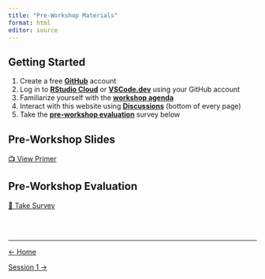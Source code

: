 ```yaml
---
title: "Pre-Workshop Materials"
format: html
editor: source
---
```


::: callout-important
:::

## Getting Started

1.  Create a free [**GitHub**](https://github.com) account
2.  Log in to [**RStudio Cloud**](https://rstudio.cloud/) or [**VSCode.dev**](https://vscode.dev/) using your GitHub account
3.  Familiarize yourself with the [**workshop agenda**](https://jacobkmcpherson.github.io/workshop_pkpd_antimicrobials/#agenda.html)
4.  Interact with this website using [**Discussions**](https://github.com/JacobKMcPherson/workshop_pkpd_antimicrobials/discussions) (bottom of every page)
5.  Take the [**pre-workshop evaluation**](content/pre-workshop-survey.qmd) survey below

## Pre-Workshop Slides

[📺 View Primer](content/pre-workshop-primer.html){.btn .btn-outline-primary}

## Pre-Workshop Evaluation

[📝 Take Survey](content/pre-workshop-survey.qmd){.btn .btn-primary target="_blank"}

<br><br>

::: {style="font-size: 0.875em;"}
:::

------------------------------------------------------------------------

::::: {.d-flex .justify-content-between .border-top .pt-4 .mt-4}
<div>

[← Home](../../index.qmd){.btn .btn-outline-primary}

</div>

<div>

[Session 1 →](../session_01/index.qmd){.btn .btn-outline-primary}

</div>
:::::
